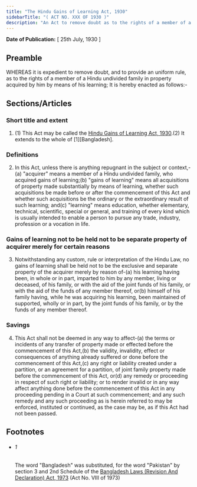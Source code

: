 ```yaml
---
title: "The Hindu Gains of Learning Act, 1930"
sidebarTitle: "( ACT NO. XXX OF 1930 )"
description: "An Act to remove doubt as to the rights of a member of a Hindu undivided family in property acquired by him by means of his learning."
---
```


**Date of Publication:** [ 25th July, 1930 ]

## Preamble

WHEREAS it is expedient to remove doubt, and to provide an uniform rule, as to the rights of a member of a Hindu undivided family in property acquired by him by means of his learning; It is hereby enacted as follows:-

## Sections/Articles

### Short title and extent

1. (1) This Act may be called the [Hindu Gains of Learning Act, 1930](/act-152.html "Hindu Gains of Learning Act, 1930").(2) It extends to the whole of [1][Bangladesh].

### Definitions

2. In this Act, unless there is anything repugnant in the subject or context,-(a) "acquirer" means a member of a Hindu undivided family, who acquired gains of learning;(b) "gains of learning" means all acquisitions of property made substantially by means of learning, whether such acquisitions be made before or after the commencement of this Act and whether such acquisitions be the ordinary or the extraordinary result of such learning; and(c) "learning" means education, whether elementary, technical, scientific, special or general, and training of every kind which is usually intended to enable a person to pursue any trade, industry, profession or a vocation in life.

### Gains of learning not to be held not to be separate property of acquirer merely for certain reasons

3. Notwithstanding any custom, rule or interpretation of the Hindu Law, no gains of learning shall be held not to be the exclusive and separate property of the acquirer merely by reason of-(a) his learning having been, in whole or in part, imparted to him by any member, living or deceased, of his family, or with the aid of the joint funds of his family, or with the aid of the funds of any member thereof, or(b) himself of his family having, while he was acquiring his learning, been maintained of supported, wholly or in part, by the joint funds of his family, or by the funds of any member thereof.

### Savings

4. This Act shall not be deemed in any way to affect-(a) the terms or incidents of any transfer of property made or effected before the commencement of this Act,(b) the validity, invalidity, effect or consequences of anything already suffered or done before the commencement of this Act,(c) any right or liability created under a partition, or an agreement for a partition, of joint family property made before the commencement of this Act, or(d) any remedy or proceeding in respect of such right or liability; or to render invalid or in any way affect anything done before the commencement of this Act in any proceeding pending in a Court at such commencement; and any such remedy and any such proceeding as is herein referred to may be enforced, instituted or continued, as the case may be, as if this Act had not been passed.

## Footnotes

- ###### 1

  The word "Bangladesh" was substituted, for the word "Pakistan" by section 3 and 2nd Schedule of the [Bangladesh Laws (Revision And Declaration) Act, 1973](/act-430.html "Bangladesh Laws (Revision And Declaration) Act, 1973") (Act No. VIII of 1973)
